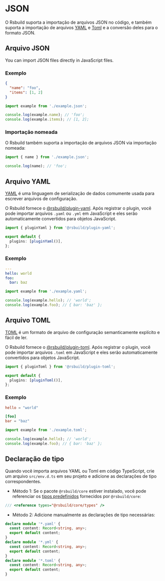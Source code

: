 # JSON

O Rsbuild suporta a importação de arquivos JSON no código, e também suporta a importação de arquivos [YAML](https://yaml.org/) e [Toml](https://toml.io/en/) e a conversão deles para o formato JSON.

## Arquivo JSON

You can import JSON files directly in JavaScript files.

### Exemplo

```json title="example.json"
{
  "name": "foo",
  "items": [1, 2]
}
```

```js title="index.js"
import example from './example.json';

console.log(example.name); // 'foo';
console.log(example.items); // [1, 2];
```

### Importação nomeada

O Rsbuild também suporta a importação de arquivos JSON via importação nomeada:

```js
import { name } from './example.json';

console.log(name); // 'foo';
```

## Arquivo YAML

[YAML](https://yaml.org/) é uma linguagem de serialização de dados comumente usada para escrever arquivos de configuração.

O Rsbuild fornece o [@rsbuild/plugin-yaml](https://github.com/rspack-contrib/rsbuild-plugin-yaml). Após registrar o plugin, você pode importar arquivos `.yaml` ou `.yml` em JavaScript e eles serão automaticamente convertidos para objetos JavaScript.

```ts title="rsbuild.config.ts"
import { pluginYaml } from '@rsbuild/plugin-yaml';

export default {
  plugins: [pluginYaml()],
};
```

### Exemplo

```yaml title="example.yaml"
---
hello: world
foo:
  bar: baz
```

```js
import example from './example.yaml';

console.log(example.hello); // 'world';
console.log(example.foo); // { bar: 'baz' };
```

## Arquivo TOML

[TOML](https://toml.io/) é um formato de arquivo de configuração semanticamente explícito e fácil de ler.

O Rsbuild fornece o [@rsbuild/plugin-toml](https://github.com/rspack-contrib/rsbuild-plugin-toml). Após registrar o plugin, você pode importar arquivos `.toml` em JavaScript e eles serão automaticamente convertidos para objetos JavaScript.

```ts title="rsbuild.config.ts"
import { pluginToml } from '@rsbuild/plugin-toml';

export default {
  plugins: [pluginToml()],
};
```

### Exemplo

```toml title="example.toml"
hello = "world"

[foo]
bar = "baz"
```

```js title="src/env.d.ts"
import example from './example.toml';

console.log(example.hello); // 'world';
console.log(example.foo); // { bar: 'baz' };
```

## Declaração de tipo

Quando você importa arquivos YAML ou Toml em código TypeScript, crie um arquivo `src/env.d.ts` em seu projeto e adicione as declarações de tipo correspondentes.

- Método 1: Se o pacote `@rsbuild/core` estiver instalado, você pode referenciar os [tipos predefinidos](/guide/basic/typescript#preset-types) fornecidos por `@rsbuild/core`:

```ts title="src/env.d.ts"
/// <reference types="@rsbuild/core/types" />
```

- Método 2: Adicione manualmente as declarações de tipo necessárias:

```ts title="src/env.d.ts"
declare module '*.yaml' {
  const content: Record<string, any>;
  export default content;
}
declare module '*.yml' {
  const content: Record<string, any>;
  export default content;
}
declare module '*.toml' {
  const content: Record<string, any>;
  export default content;
}
```
